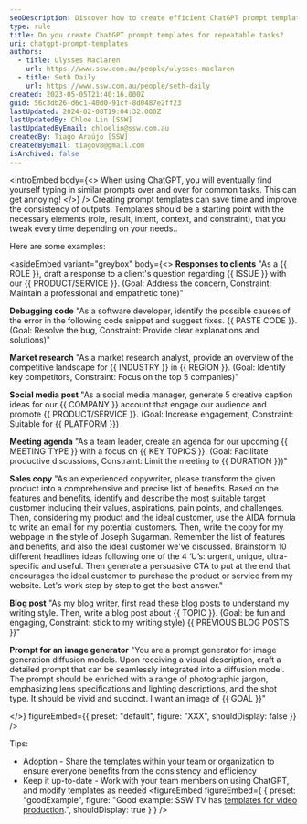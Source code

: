 ```yaml
---
seoDescription: Discover how to create efficient ChatGPT prompt templates for repetitive tasks
type: rule
title: Do you create ChatGPT prompt templates for repeatable tasks?
uri: chatgpt-prompt-templates
authors:
  - title: Ulysses Maclaren
    url: https://www.ssw.com.au/people/ulysses-maclaren
  - title: Seth Daily
    url: https://www.ssw.com.au/people/seth-daily
created: 2023-05-05T21:40:16.000Z
guid: 56c3db26-d6c1-40d0-91cf-8d0487e2ff23
lastUpdated: 2024-02-08T19:04:32.000Z
lastUpdatedBy: Chloe Lin [SSW]
lastUpdatedByEmail: chloelin@ssw.com.au
createdBy: Tiago Araújo [SSW]
createdByEmail: tiagov8@gmail.com
isArchived: false
---
```

<introEmbed
  body={<>
When using ChatGPT, you will eventually find yourself typing in similar prompts over and over for common tasks. This can get annoying!
  </>}
/>
Creating prompt templates can save time and improve the consistency of outputs. Templates should be a starting point with the necessary elements (role, result, intent, context, and constraint), that you tweak every time depending on your needs..

Here are some examples:


<asideEmbed
  variant="greybox"
  body={<>
    **Responses to clients**
   "As a &#123;&#123; ROLE &#125;&#125;, draft a response to a client's question regarding &#123;&#123; ISSUE &#125;&#125; with our &#123;&#123; PRODUCT/SERVICE &#125;&#125;.
   (Goal: Address the concern, Constraint: Maintain a professional and empathetic tone)"

**Debugging code**
   "As a software developer, identify the possible causes of the error in the following code snippet and suggest fixes. &#123;&#123; PASTE CODE &#125;&#125;.
   (Goal: Resolve the bug, Constraint: Provide clear explanations and solutions)"

**Market research**
   "As a market research analyst, provide an overview of the competitive landscape for &#123;&#123; INDUSTRY &#125;&#125; in &#123;&#123; REGION &#125;&#125;.
   (Goal: Identify key competitors, Constraint: Focus on the top 5 companies)"

**Social media post**
   "As a social media manager, generate 5 creative caption ideas for our &#123;&#123; COMPANY &#125;&#125; account that engage our audience and promote &#123;&#123; PRODUCT/SERVICE &#125;&#125;.
   (Goal: Increase engagement, Constraint: Suitable for &#123;&#123; PLATFORM &#125;&#125;)

**Meeting agenda**
   "As a team leader, create an agenda for our upcoming &#123;&#123; MEETING TYPE &#125;&#125; with a focus on &#123;&#123; KEY TOPICS &#125;&#125;.
   (Goal: Facilitate productive discussions, Constraint: Limit the meeting to &#123;&#123; DURATION &#125;&#125;)"

**Sales copy**
   "As an experienced copywriter, please transform the given product into a comprehensive and precise list of benefits. Based on the features and benefits, identify and describe the most suitable target customer including their values, aspirations, pain points, and challenges. Then, considering my product and the ideal customer, use the AIDA formula to write an email for my potential customers. Then, write the copy for my webpage in the style of Joseph Sugarman. Remember the list of features and benefits, and also the ideal customer we've discussed. Brainstorm 10 different headlines ideas following one of the 4 ‘U’s: urgent, unique, ultra-specific and useful. Then generate a persuasive CTA to put at the end that encourages the ideal customer to purchase the product or service from my website. Let's work step by step to get the best answer."

**Blog post**
   "As my blog writer, first read these blog posts to understand my writing style. Then, write a blog post about &#123;&#123; TOPIC &#125;&#125;.
    (Goal: be fun and engaging, Constraint: stick to my writing style)
    &#123;&#123; PREVIOUS BLOG POSTS &#125;&#125;"

**Prompt for an image generator**
   "You are a prompt generator for image generation diffusion models. Upon receiving a visual description, craft a detailed prompt that can be seamlessly integrated into a diffusion model. The prompt should be enriched with a range of photographic jargon, emphasizing lens specifications and lighting descriptions, and the shot type. It should be vivid and succinct. I want an image of &#123;&#123; GOAL &#125;&#125;"

  </>}
  figureEmbed={{
    preset: "default",
    figure: "XXX",
    shouldDisplay: false
  }}
/>


Tips:

* Adoption - Share the templates within your team or organization to ensure everyone benefits from the consistency and efficiency
* Keep it up-to-date - Work with your team members on using ChatGPT, and modify templates as needed
<figureEmbed figureEmbed={ {
  preset: "goodExample",
  figure: "Good example: SSW TV has [templates for video production](/chatgpt-prompts-for-video-production).",
  shouldDisplay: true
} } />
